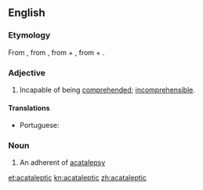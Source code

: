 ==English==

===Etymology===
From {{etyl|la|en}} {{m|la|acatalēpticus}}, from {{etyl|grc|en}} {{m|grc|ἀκατάληπτος||incomprehensible}}, from {{m|grc|ἀ-||not}} + {{m|grc|καταλαμβάνω||I seize}}, from {{m|grc|κατά||against}} + {{m|grc|λαμβάνω||I take}}.

===Adjective===
{{en-adj}}

# Incapable of being [[comprehend]]ed; [[incomprehensible]].

====Translations====
{{trans-top|incapable of being comprehended}}
* Portuguese: {{t|pt|acataléptico}}
{{trans-mid}}
{{trans-bottom}}

===Noun===
{{en-noun}}

# An adherent of [[acatalepsy]]

[[et:acataleptic]]
[[kn:acataleptic]]
[[zh:acataleptic]]